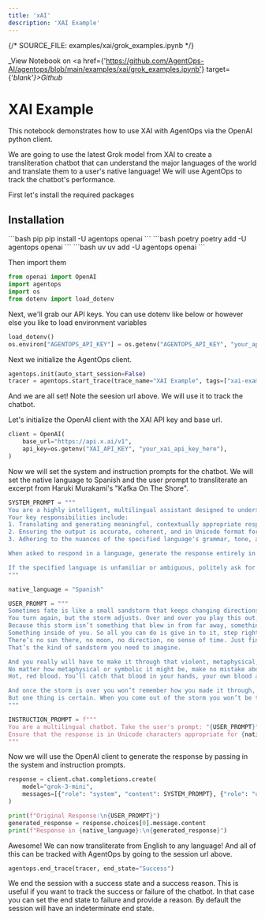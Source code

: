 ```yaml
---
title: 'xAI'
description: 'XAI Example'
---
```

{/*  SOURCE_FILE: examples/xai/grok_examples.ipynb  */}

_View Notebook on <a href={'https://github.com/AgentOps-AI/agentops/blob/main/examples/xai/grok_examples.ipynb'} target={'_blank'}>Github</a>_

# XAI Example
This notebook demonstrates how to use XAI with AgentOps via the OpenAI python client. 

We are going to use the latest Grok model from XAI to create a transliteration chatbot that can understand the major languages of the world and translate them to a user's native language! We will use AgentOps to track the chatbot's performance.

First let's install the required packages



## Installation
<CodeGroup>
  ```bash pip
  pip install -U agentops openai
  ```
  ```bash poetry
  poetry add -U agentops openai
  ```
  ```bash uv
  uv add -U agentops openai
  ```
</CodeGroup>

Then import them


```python
from openai import OpenAI
import agentops
import os
from dotenv import load_dotenv
```

Next, we'll grab our API keys. You can use dotenv like below or however else you like to load environment variables


```python
load_dotenv()
os.environ["AGENTOPS_API_KEY"] = os.getenv("AGENTOPS_API_KEY", "your_api_key_here")
```

Next we initialize the AgentOps client.


```python
agentops.init(auto_start_session=False)
tracer = agentops.start_trace(trace_name="XAI Example", tags=["xai-example", "grok", "agentops-example"])
```

And we are all set! Note the seesion url above. We will use it to track the chatbot.

Let's initialize the OpenAI client with the XAI API key and base url.


```python
client = OpenAI(
    base_url="https://api.x.ai/v1",
    api_key=os.getenv("XAI_API_KEY", "your_xai_api_key_here"),
)
```

Now we will set the system and instruction prompts for the chatbot. We will set the native language to Spanish and the user prompt to transliterate an excerpt from Haruki Murakami's "Kafka On The Shore".


```python
SYSTEM_PROMPT = """
You are a highly intelligent, multilingual assistant designed to understand user prompts in English and respond in the user's specified native language. 
Your key responsibilities include:
1. Translating and generating meaningful, contextually appropriate responses in the user's native language.
2. Ensuring the output is accurate, coherent, and in Unicode format for proper display in the specified language.
3. Adhering to the nuances of the specified language's grammar, tone, and cultural context.

When asked to respond in a language, generate the response entirely in that language without using English unless explicitly requested.

If the specified language is unfamiliar or ambiguous, politely ask for clarification in English.
"""
```


```python
native_language = "Spanish"

USER_PROMPT = """
Sometimes fate is like a small sandstorm that keeps changing directions. You change direction but the sandstorm chases you. 
You turn again, but the storm adjusts. Over and over you play this out, like some ominous dance with death just before dawn. Why? 
Because this storm isn’t something that blew in from far away, something that has nothing to do with you. This storm is you. 
Something inside of you. So all you can do is give in to it, step right inside the storm, closing your eyes and plugging up your ears so the sand doesn’t get in, and walk through it, step by step. 
There’s no sun there, no moon, no direction, no sense of time. Just fine white sand swirling up into the sky like pulverized bones. 
That’s the kind of sandstorm you need to imagine.

And you really will have to make it through that violent, metaphysical, symbolic storm. 
No matter how metaphysical or symbolic it might be, make no mistake about it: it will cut through flesh like a thousand razor blades. People will bleed there, and you will bleed too. 
Hot, red blood. You’ll catch that blood in your hands, your own blood and the blood of others.

And once the storm is over you won’t remember how you made it through, how you managed to survive. You won’t even be sure, in fact, whether the storm is really over. 
But one thing is certain. When you come out of the storm you won’t be the same person who walked in. That’s what this storm’s all about.
"""

INSTRUCTION_PROMPT = f"""
You are a multilingual chatbot. Take the user's prompt: "{USER_PROMPT}" and respond naturally in {native_language}. 
Ensure that the response is in Unicode characters appropriate for {native_language}.
"""
```

Now we will use the OpenAI client to generate the response by passing in the system and instruction prompts.


```python
response = client.chat.completions.create(
    model="grok-3-mini",
    messages=[{"role": "system", "content": SYSTEM_PROMPT}, {"role": "user", "content": INSTRUCTION_PROMPT}],
)
```


```python
print(f"Original Response:\n{USER_PROMPT}")
generated_response = response.choices[0].message.content
print(f"Response in {native_language}:\n{generated_response}")
```

Awesome! We can now transliterate from English to any language! And all of this can be tracked with AgentOps by going to the session url above.


```python
agentops.end_trace(tracer, end_state="Success")
```

We end the session with a success state and a success reason. This is useful if you want to track the success or failure of the chatbot. In that case you can set the end state to failure and provide a reason. By default the session will have an indeterminate end state.


<script type="module" src="/scripts/github_stars.js"></script>
<script type="module" src="/scripts/scroll-img-fadein-animation.js"></script>
<script type="module" src="/scripts/button_heartbeat_animation.js"></script>
<script type="module" src="/scripts/adjust_api_dynamically.js"></script>